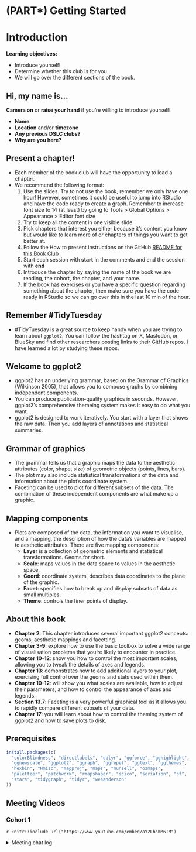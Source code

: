 # (PART\*) Getting Started {-}

# Introduction

**Learning objectives:**

- Introduce yourself! 
- Determine whether this club is for you.
- We will go over the different sections of the book. 

## Hi, my name is... {-}

**Camera on** or **raise your hand** if you're willing to introduce yourself!

-   **Name**
-   **Location** and/or **timezone**
-   **Any previous DSLC clubs?**
-   **Why are you here?**

## Present a chapter! {-}

- Each member of the book club will have the opportunity to lead a chapter. 
- We recommend the following format: 
  1. Use the slides. Try to not use the book, remember we only have one hour!
  However, sometimes it could be useful to jump into RStudio and have the code ready to create a graph. Remember to increase font size to 14 (at least) by going to Tools > Global Options > Appearance > Editor font size 
  2. Try to keep all the content in one visible slide. 
  3. Pick chapters that interest you either because it's content you know but would like to learn more of or chapters of things you want to get better at. 
  4. Follow the How to present instructions on the GitHub [README for this Book Club](https://github.com/r4ds/bookclub-ggplot2)
  5. Start each session with **start** in the comments and end the session with **end**
  6. Introduce the chapter by saying the name of the book we are reading, the cohort, the chapter, and your name. 
  7. If the book has exercises or you have a specific question regarding something about the chapter, then make sure you have the code ready in RStudio so we can go over this in the last 10 min of the hour. 

## Remember #TidyTuesday {-}

- #TidyTuesday is a great source to keep handy when you are trying to learn about `ggplot2`. You can follow the hashtag on X, Mastodon, or BlueSky and find other researchers posting links to their GitHub repos. I have learned a lot by studying these repos.  

## Welcome to ggplot2 {-}

- ggplot2 has an underlying grammar, based on the Grammar of Graphics (Wilkinson 2005), that allows you to compose graphs by combining independent components.  
- You can produce publication-quality graphics in seconds. However, ggplot2’s comprehensive themeing system makes it easy to do what you want.  
- ggplot2 is designed to work iteratively. You start with a layer that shows the raw data. Then you add layers of annotations and statistical summaries.  

## Grammar of graphics {-}

- The grammar tells us that a graphic maps the data to the aesthetic attributes (color, shape, size) of geometric objects (points, lines, bars). 
- The plot may also include statistical transformations of the data and information about the plot’s coordinate system. 
- Faceting can be used to plot for different subsets of the data. The combination of these independent components are what make up a graphic.  

## Mapping components {-}

- Plots are composed of the data, the information you want to visualise, and a mapping, the description of how the data’s variables are mapped to aesthetic attributes. There are five mapping components:
  - **Layer** is a collection of geometric elements and statistical transformations. Geoms for short. 
  - **Scale**: maps values in the data space to values in the aesthetic space. 
  - **Coord**: coordinate system, describes data coordinates to the plane of the graphic. 
  - **Facet**: specifies how to break up and display subsets of data as small multiples. 
  - **Theme**: controls the finer points of display. 
  
## About this book {-}

- **Chapter 2**: This chapter introduces several important ggplot2 concepts: geoms, aesthetic mappings and facetting.
- **Chapter 3-9**: explore how to use the basic toolbox to solve a wide range of visualisation problems that you’re likely to encounter in practice.
- **Chapter 10-12**: show you how to control the most important scales, allowing you to tweak the details of axes and legends.
- **Chapter 13**: demonstrates how to add additional layers to your plot, exercising full control over the geoms and stats used within them.
- **Chapter 10-12**: will show you what scales are available, how to adjust their parameters, and how to control the appearance of axes and legends.
- **Section 13.7**:  Faceting is a very powerful graphical tool as it allows you to rapidly compare different subsets of your data.
- **Chapter 17**: you will learn about how to control the theming system of ggplot2 and how to save plots to disk. 

## Prerequisites {-}

```r
install.packages(c(
  "colorBlindness", "directlabels", "dplyr", "ggforce", "gghighlight", 
  "ggnewscale", "ggplot2", "ggraph", "ggrepel", "ggtext", "ggthemes", 
  "hexbin", "Hmisc", "mapproj", "maps", "munsell", "ozmaps", 
  "paletteer", "patchwork", "rmapshaper", "scico", "seriation", "sf", 
  "stars", "tidygraph", "tidyr", "wesanderson" 
))
```

## Meeting Videos {-}

### Cohort 1

`r knitr::include_url("https://www.youtube.com/embed/aY2LhsKM6TM")`

<details>
  <summary> Meeting chat log </summary>
  
```
00:23:18	Michael Haugen:	Could we do 12:30pm CST? I have a meeting until then.
00:25:25	Michael Haugen:	Thanks!
00:45:10	Kent Johnson:	GitHub repo:https://r4ds.github.io/bookclub-ggplot2/
```
</details>